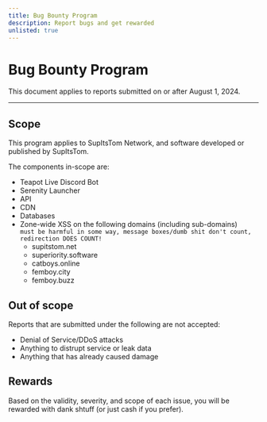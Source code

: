 ```yaml
---
title: Bug Bounty Program
description: Report bugs and get rewarded
unlisted: true
---
```


# Bug Bounty Program
This document applies to reports submitted on or after August 1, 2024.

---

## Scope
This program applies to SupItsTom Network, and software developed or published by SupItsTom.

The components in-scope are:
- Teapot Live Discord Bot
- Serenity Launcher
- API
- CDN
- Databases
- Zone-wide XSS on the following domains (including sub-domains)\
    `must be harmful in some way, message boxes/dumb shit don't count, redirection DOES COUNT!`
  - supitstom.net
  - superiority.software
  - catboys.online
  - femboy.city
  - femboy.buzz

## Out of scope
Reports that are submitted under the following are not accepted:
- Denial of Service/DDoS attacks
- Anything to distrupt service or leak data
- Anything that has already caused damage

## Rewards
Based on the validity, severity, and scope of each issue, you will be rewarded with dank shtuff (or just cash if you prefer).